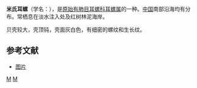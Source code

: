 {{Speciesbox
| genus = Ellobium
| species = aurismidae
| authority = Linnaeus
}}
'''米氏耳螺'''（学名：''{{lang|la|Ellobium aurismidae}}''），是[[原始有肺目|原始有肺目]][[耳螺科|耳螺科]][[耳螺属|耳螺属]]的一种。[[中国|中国]]南部沿海均有分布。常栖息在淡水注入处及红树林泥海岸。

贝壳较大，壳顶钝，壳面灰白色，有细密的螺纹和生长纹。

== 参考文献 ==
{{reflist}}
* [http://hndzg.haikou.gov.cn/dzgzy/dxyrtdw/201501/W020150106375721938487.png 图片]
{{Taxonbar}}

[[Category:耳螺属|M]]
[[Category:_卡尔·林奈命名的生物分类|M]]